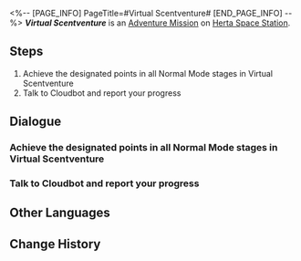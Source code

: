<%-- [PAGE_INFO]
PageTitle=#Virtual Scentventure#
[END_PAGE_INFO] --%>
{{Stub|Dialogue.}}
{{Mission Infobox
|id            = 8016302
|title         = 
|image         = <!--Mission Virtual Scentventure.png-->
|type          = Adventure
|event_name    = 
|chapter       = 
|requirements  = [[Adventure Mission]] ''[[Virtual Scentventure]]'' completed
|summary       = <!--official mission summary from Fate's Atlas-->
|characters    = Trailblazer
|startLocation = [[Herta Space Station]] - [[Base Zone]]
|world         = Herta Space Station
|area          = Base Zone
|prev          = 
|next          = ???
|rewards       = Credit*5,000
}}
'''''Virtual Scentventure''''' is an [[Adventure Mission]] on [[Herta Space Station]].

==Steps==
# Achieve the designated points in all Normal Mode stages in Virtual Scentventure
# Talk to Cloudbot and report your progress

<!--
==Gameplay Notes==

--><!--
==Trial Character==

-->
==Dialogue==
{{Stub Dialogue}}

===Achieve the designated points in all Normal Mode stages in Virtual Scentventure===
{{Mission Description|type=adventure|location=Base Zone|Is there anything that a stick can't solve? It's just a battle, but this "scent plug-in" is quite interesting...}}
{{Dialogue Start}}
:{{tx}}
{{Dialogue End}}

===Talk to Cloudbot and report your progress===
{{Mission Description|type=adventure|location=Base Zone|update|Very good, it was just an illusion. You completed the test smoothly. Now it's time to chat with the Cloudbot. I wonder if the threshold data recorded in this test is in line with the expectations of the Department of Ecology?}}
{{Dialogue Start}}
:{{tx}}
{{Dialogue End}}

==Other Languages==
{{Other Languages
|en   = Virtual Scentventure
|zhs  = 虚境味探
|zht  = 虛境味探
|ja   = 仮想の味に酔いしれて
|ko   = 가상세계 후각 탐험
|es   = Aventura aromática
|fr   = Aventure sensovirtuelle
|ru   = Пахучее приключение
|th   = ตะลุยกลิ่นพิศวง
|vi   = Mùi Hương Ảo Giác
|de   = Aromabenteuer
|id   = Petualangan Aroma Virtual
|pt   = Aventura Olfativa Virtual
}}

==Change History==
{{Change History|1.6}}
